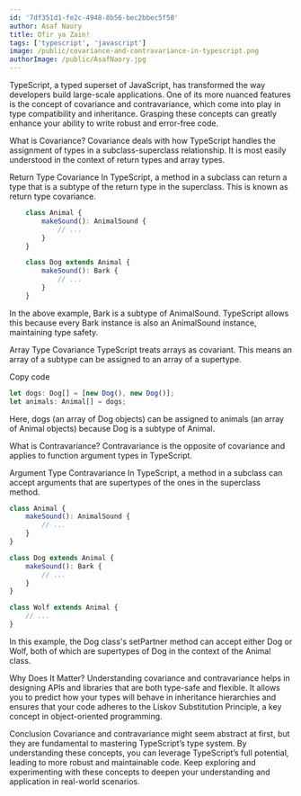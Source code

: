 ```yaml
---
id: '7df351d1-fe2c-4948-8b56-bec2bbec5f50'
author: Asaf Naory
title: Ofir ya Zain!
tags: ['typescript', 'javascript']
image: /public/covariance-and-contravariance-in-typescript.png
authorImage: /public/AsafNaory.jpg
---
```


TypeScript, a typed superset of JavaScript, has transformed the way developers build large-scale applications. One of its more nuanced features is the concept of covariance and contravariance, which come into play in type compatibility and inheritance. Grasping these concepts can greatly enhance your ability to write robust and error-free code.

What is Covariance?
Covariance deals with how TypeScript handles the assignment of types in a subclass-superclass relationship. It is most easily understood in the context of return types and array types.

Return Type Covariance
In TypeScript, a method in a subclass can return a type that is a subtype of the return type in the superclass. This is known as return type covariance.

```typescript
    class Animal {
        makeSound(): AnimalSound {
            // ...
        }
    }

    class Dog extends Animal {
        makeSound(): Bark {
            // ...
        }
    }
```
In the above example, Bark is a subtype of AnimalSound. TypeScript allows this because every Bark instance is also an AnimalSound instance, maintaining type safety.

Array Type Covariance
TypeScript treats arrays as covariant. This means an array of a subtype can be assigned to an array of a supertype.

Copy code
```typescript
let dogs: Dog[] = [new Dog(), new Dog()];
let animals: Animal[] = dogs;
```
Here, dogs (an array of Dog objects) can be assigned to animals (an array of Animal objects) because Dog is a subtype of Animal.

What is Contravariance?
Contravariance is the opposite of covariance and applies to function argument types in TypeScript.

Argument Type Contravariance
In TypeScript, a method in a subclass can accept arguments that are supertypes of the ones in the superclass method.

```typescript
class Animal {
    makeSound(): AnimalSound {
        // ...
    }
}

class Dog extends Animal {
    makeSound(): Bark {
        // ...
    }
}

class Wolf extends Animal {
    // ...
}
```

In this example, the Dog class's setPartner method can accept either Dog or Wolf, both of which are supertypes of Dog in the context of the Animal class.

Why Does It Matter?
Understanding covariance and contravariance helps in designing APIs and libraries that are both type-safe and flexible. It allows you to predict how your types will behave in inheritance hierarchies and ensures that your code adheres to the Liskov Substitution Principle, a key concept in object-oriented programming.

Conclusion
Covariance and contravariance might seem abstract at first, but they are fundamental to mastering TypeScript’s type system. By understanding these concepts, you can leverage TypeScript’s full potential, leading to more robust and maintainable code. Keep exploring and experimenting with these concepts to deepen your understanding and application in real-world scenarios.